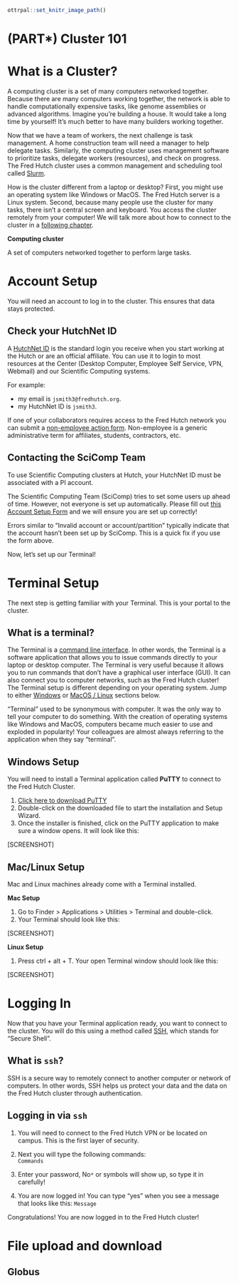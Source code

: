 
```r
ottrpal::set_knitr_image_path()
```

# (PART\*) Cluster 101 {-}

# What is a Cluster?

A computing cluster is a set of many computers networked together. Because there are many computers working together, the network is able to handle computationally expensive tasks, like genome assemblies or advanced algorithms. Imagine you're building a house. It would take a long time by yourself! It's much better to have many builders working together.

Now that we have a team of workers, the next challenge is task management. A home construction team will need a manager to help delegate tasks. Similarly, the computing cluster uses management software to prioritize tasks, delegate workers (resources), and check on progress. The Fred Hutch cluster uses a common management and scheduling tool called [Slurm](https://slurm.schedmd.com/overview.html).

How is the cluster different from a laptop or desktop? First, you might use an operating system like Windows or MacOS. The Fred Hutch server is a Linux system. Second, because many people use the cluster for many tasks, there isn't a central screen and keyboard. You access the cluster remotely from your computer! We will talk more about how to connect to the cluster in a [following chapter](#terminal).

<div class = "dictionary">
**Computing cluster**  
  
A set of computers networked together to perform large tasks.
</div>

# Account Setup

You will need an account to log in to the cluster. This ensures that data stays protected.

## Check your HutchNet ID

A [HutchNet ID](https://centernet.fredhutch.org/cn/u/center-it/help-desk.html) is the standard login you receive when you start working at the Hutch or are an official affiliate. You can use it to login to most resources at the Center (Desktop Computer, Employee Self Service, VPN, Webmail) and our Scientific Computing systems. 

For example:  

- my email is `jsmith3@fredhutch.org`.  
- my HutchNet ID is `jsmith3`.  

<div class = "notice">
If one of your collaborators requires access to the Fred Hutch network you can submit a [non-employee action form](https://centernet.fredhutch.org/cn/f/hr/lcex/non-employee-action-form.html). Non-employee is a generic administrative term for affiliates, students, contractors, etc.
</div>

## Contacting the SciComp Team

To use Scientific Computing clusters at Hutch, your HutchNet ID must be associated with a PI account. 

The Scientific Computing Team (SciComp) tries to set some users up ahead of time. However, not everyone is set up automatically. Please fill out [this Account Setup Form](https://forms.gle/5ct8mQCeBD7LUt6S7) and we will ensure you are set up correctly!

<div class = "warning">
Errors similar to “Invalid account or account/partition” typically indicate that the account hasn’t been set up by SciComp. This is a quick fix if you use the form above.
</div>

Now, let's set up our Terminal!

# Terminal Setup {#terminal}

The next step is getting familiar with your Terminal. This is your portal to the cluster.

## What is a terminal?

The Terminal is a [command line interface](https://www.codecademy.com/article/command-line-interface). In other words, the Terminal is a software application that allows you to issue commands directly to your laptop or desktop computer. The Terminal is very useful because it allows you to run commands that don't have a graphical user interface (GUI). It can also connect you to computer networks, such as the Fred Hutch cluster! The Terminal setup is different depending on your operating system. Jump to either [Windows](#windows) or [MacOS / Linux](#mac-or-linux) sections below.

<div class = "terminal">
"Terminal" used to be synonymous with computer. It was the only way to tell your computer to do something. With the creation of operating systems like Windows and MacOS, computers became much easier to use and exploded in popularity! Your colleagues are almost always referring to the application when they say "terminal".
</div>

## Windows Setup {#windows}

You will need to install a Terminal application called **PuTTY** to connect to the Fred Hutch Cluster.
  
1. [Click here to download PuTTY](https://www.chiark.greenend.org.uk/~sgtatham/putty/latest.html)  
1. Double-click on the downloaded file to start the installation and Setup Wizard.
1. Once the installer is finished, click on the PuTTY application to make sure a window opens. It will look like this:
   
[SCREENSHOT]

## Mac/Linux Setup {#mac-or-linux}

Mac and Linux machines already come with a Terminal installed. 

**Mac Setup**

1. Go to Finder > Applications > Utilities > Terminal and double-click. 
1. Your Terminal should look like this:
    
[SCREENSHOT]
    
**Linux Setup**

1. Press ctrl + alt + T. Your open Terminal window should look like this:

[SCREENSHOT]

# Logging In

Now that you have your Terminal application ready, you want to connect to the cluster. You will do this using a method called [SSH](https://www.ssh.com/academy/ssh/protocol), which stands for "Secure Shell".

## What is `ssh`?

SSH is a secure way to remotely connect to another computer or network of computers. In other words, SSH helps us protect your data and the data on the Fred Hutch cluster through authentication.

## Logging in via `ssh`

1. You will need to connect to the Fred Hutch VPN or be located on campus. This is the first layer of security.  
1. Next you will type the following commands:  
    ```
    Commands
    ```
    
1. Enter your password, No`*` or symbols will show up, so type it in carefully!
1. You are now logged in! You can type "yes" when you see a message that looks like this:
    ```
    Message
    ```
  
Congratulations! You are now logged in to the Fred Hutch cluster!



# File upload and download

## Globus
